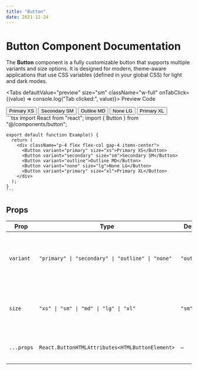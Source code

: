 ```yaml
---
title: "Button"
date: 2021-12-24
---
```


# Button Component Documentation

The **Button** component is a fully customizable button that supports multiple variants and size options. It is designed for modern, theme-aware applications that use CSS variables (defined in your global CSS) for light and dark modes.

<Tabs defaultValue="preview" size="sm" className="w-full" onTabClick={(value) => console.log("Tab clicked:", value)}>
  <TabsList className="grid w-[30%] grid-cols-2">
    <Tab value="preview">Preview</Tab>
    <Tab value="code">Code</Tab>
  </TabsList>
  <TabsContent value="preview">
    <Preview>
      <div className="flex flex-col gap-4 items-center">
        <Button variant="primary" size="xs">Primary XS</Button>
        <Button variant="secondary" size="sm">Secondary SM</Button>
        <Button variant="outline" size="md">Outline MD</Button>
        <Button variant="none" size="lg">None LG</Button>
        <Button variant="primary" size="xl">Primary XL</Button>
      </div>
    </Preview>
  </TabsContent>
  <TabsContent value="code">
    ```tsx
    import React from "react";
    import { Button } from "@/components/button";
    
    export default function Example() {
      return (
        <div className="p-4 flex flex-col gap-4 items-center">
          <Button variant="primary" size="xs">Primary XS</Button>
          <Button variant="secondary" size="sm">Secondary SM</Button>
          <Button variant="outline">Outline MD</Button>
          <Button variant="none" size="lg">None LG</Button>
          <Button variant="primary" size="xl">Primary XL</Button>
        </div>
      );
    }
    ```
  </TabsContent>
</Tabs>

## Props

| Prop       | Type                                             | Default   | Description                                                               |
|------------|-------------------------------------------------|-----------|---------------------------------------------------------------------------|
| `variant`  | `"primary" \| "secondary" \| "outline" \| "none"` | `"outline"` | Defines the button style variant. Uses theme-aware CSS variables.         |
| `size`     | `"xs" \| "sm" \| "md" \| "lg" \| "xl"`         | `"sm"`    | Controls the size of the button (affecting padding, font-size).           |
| `...props` | `React.ButtonHTMLAttributes<HTMLButtonElement>` | –         | Supports all standard button attributes.                                  |

